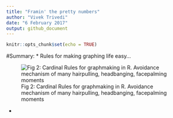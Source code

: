 ```yaml
---
title: "Framin' the pretty numbers"
author: "Vivek Trivedi"
date: "6 February 2017"
output: github_document
---
```


```r
knitr::opts_chunk$set(echo = TRUE)
```
#Summary:
* Rules for making graphing life easy...

![Fig 2: Cardinal Rules for graphmaking in R. Avoidance mechanism of many hairpulling, headbanging, facepalming moments](fig_2.PNG)

* 

